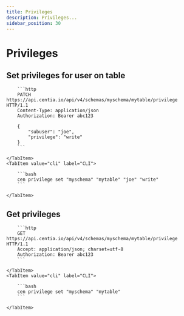 ```yaml
---
title: Privileges
description: Privileges...
sidebar_position: 30
---
```



# Privileges

## Set privileges for user on table

<Tabs>
    <TabItem value="http" label="HTTP" default>

        ```http
        PATCH https://api.centia.io/api/v4/schemas/myschema/mytable/privilege HTTP/1.1
        Content-Type: application/json
        Authorization: Bearer abc123

        {
            "subuser": "joe",
            "privilege": "write"
        }
        ```

    </TabItem>
    <TabItem value="cli" label="CLI">

        ```bash
        cen privilege set "myschema" "mytable" "joe" "write"
        ```

    </TabItem>
</Tabs>

## Get privileges

<Tabs>
    <TabItem value="http" label="HTTP" default>

        ```http
        GET https://api.centia.io/api/v4/schemas/myschema/mytable/privilege HTTP/1.1
        Accept: application/json; charset=utf-8
        Authorization: Bearer abc123
        ```

    </TabItem>
    <TabItem value="cli" label="CLI">

        ```bash
        cen privilege set "myschema" "mytable"
        ```

    </TabItem>
</Tabs>

